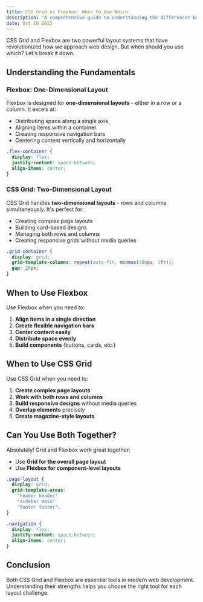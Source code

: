 ```yaml
---
title: CSS Grid vs Flexbox: When to Use Which
description: "A comprehensive guide to understanding the differences between CSS Grid and Flexbox, with practical examples and use cases."
date: Oct 10 2023
---
```


CSS Grid and Flexbox are two powerful layout systems that have revolutionized how we approach web design. But when should you use which? Let's break it down.

## Understanding the Fundamentals

### Flexbox: One-Dimensional Layout
Flexbox is designed for **one-dimensional layouts** - either in a row or a column. It excels at:

- Distributing space along a single axis
- Aligning items within a container
- Creating responsive navigation bars
- Centering content vertically and horizontally

```css
.flex-container {
  display: flex;
  justify-content: space-between;
  align-items: center;
}
```

### CSS Grid: Two-Dimensional Layout
CSS Grid handles **two-dimensional layouts** - rows and columns simultaneously. It's perfect for:

- Creating complex page layouts
- Building card-based designs
- Managing both rows and columns
- Creating responsive grids without media queries

```css
.grid-container {
  display: grid;
  grid-template-columns: repeat(auto-fit, minmax(300px, 1fr));
  gap: 20px;
}
```

## When to Use Flexbox

Use Flexbox when you need to:

1. **Align items in a single direction**
2. **Create flexible navigation bars**
3. **Center content easily**
4. **Distribute space evenly**
5. **Build components** (buttons, cards, etc.)

## When to Use CSS Grid

Use CSS Grid when you need to:

1. **Create complex page layouts**
2. **Work with both rows and columns**
3. **Build responsive designs** without media queries
4. **Overlap elements** precisely
5. **Create magazine-style layouts**

## Can You Use Both Together?

Absolutely! Grid and Flexbox work great together:

- Use **Grid for the overall page layout**
- Use **Flexbox for component-level layouts**

```css
.page-layout {
  display: grid;
  grid-template-areas: 
    "header header"
    "sidebar main"
    "footer footer";
}

.navigation {
  display: flex;
  justify-content: space-between;
  align-items: center;
}
```

## Conclusion

Both CSS Grid and Flexbox are essential tools in modern web development. Understanding their strengths helps you choose the right tool for each layout challenge.
